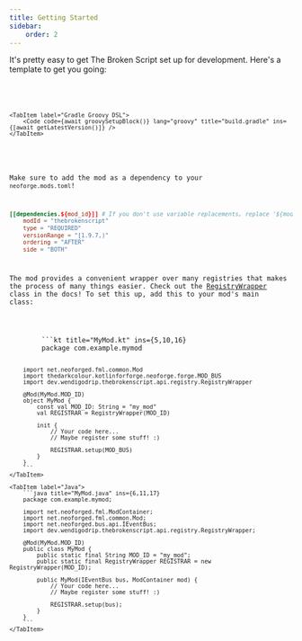 ```yaml
---
title: Getting Started
sidebar:
    order: 2
---
```



It's pretty easy to get The Broken Script set up for development. Here's a template to get you going:

<Tabs>
    <TabItem label="Gradle Kotlin DSL">
        <Code code={await kotlinSetupBlock()} lang="kt" title="build.gradle.kts" ins={[await getLatestVersion()]} />
    </TabItem>

    <TabItem label="Gradle Groovy DSL">
        <Code code={await groovySetupBlock()} lang="groovy" title="build.gradle" ins={[await getLatestVersion()]} />
    </TabItem>
</Tabs>

Make sure to add the mod as a dependency to your `neoforge.mods.toml`!

```toml title="neoforge.mods.toml"
[[dependencies.${mod_id}]] # If you don't use variable replacements, replace '${mod_id}' with your mod ID.
    modId = "thebrokenscript"
    type = "REQUIRED"
    versionRange = "[1.9.7,)"
    ordering = "AFTER"
    side = "BOTH"
```

The mod provides a convenient wrapper over many registries that makes the process of many things easier.
Check out the [RegistryWrapper](/javadoc/dev/wendigodrip/thebrokenscript/api/registry/RegistryWrapper.html) class in the docs!
To set this up, add this to your mod's main class:

<Tabs>
    <TabItem label="Kotlin">
        ```kt title="MyMod.kt" ins={5,10,16}
        package com.example.mymod

        import net.neoforged.fml.common.Mod
        import thedarkcolour.kotlinforforge.neoforge.forge.MOD_BUS
        import dev.wendigodrip.thebrokenscript.api.registry.RegistryWrapper

        @Mod(MyMod.MOD_ID)
        object MyMod {
            const val MOD_ID: String = "my_mod"
            val REGISTRAR = RegistryWrapper(MOD_ID)

            init {
                // Your code here...
                // Maybe register some stuff! :)

                REGISTRAR.setup(MOD_BUS)
            }
        }
        ```
    </TabItem>

    <TabItem label="Java">
        ```java title="MyMod.java" ins={6,11,17}
        package com.example.mymod;

        import net.neoforged.fml.ModContainer;
        import net.neoforged.fml.common.Mod;
        import net.neoforged.bus.api.IEventBus;
        import dev.wendigodrip.thebrokenscript.api.registry.RegistryWrapper;

        @Mod(MyMod.MOD_ID)
        public class MyMod {
            public static final String MOD_ID = "my_mod";
            public static final RegistryWrapper REGISTRAR = new RegistryWrapper(MOD_ID);

            public MyMod(IEventBus bus, ModContainer mod) {
                // Your code here...
                // Maybe register some stuff! :)

                REGISTRAR.setup(bus);
            }
        }
        ```
    </TabItem>
</Tabs>
